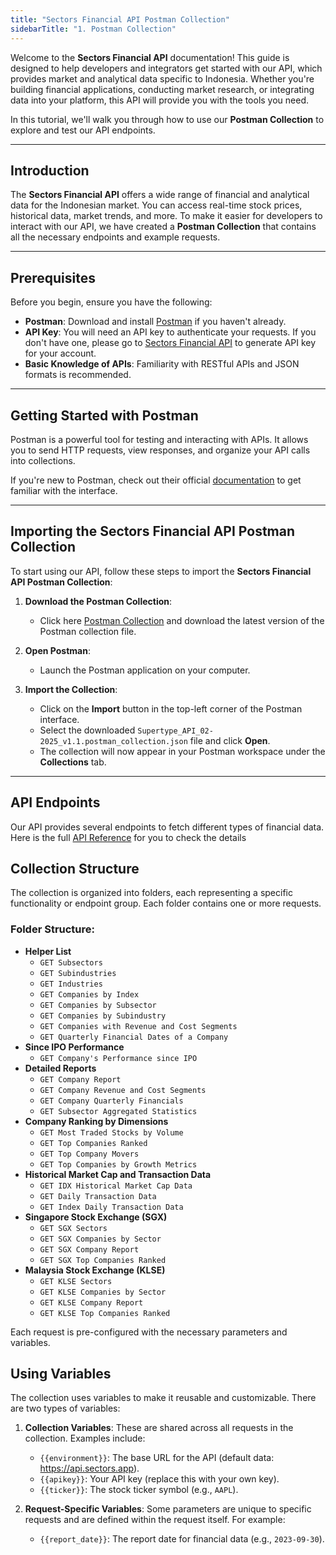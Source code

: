 ```yaml
---
title: "Sectors Financial API Postman Collection"
sidebarTitle: "1. Postman Collection"
---
```


Welcome to the **Sectors Financial API** documentation! This guide is designed to help developers and integrators get started with our API, which provides market and analytical data specific to Indonesia. Whether you're building financial applications, conducting market research, or integrating data into your platform, this API will provide you with the tools you need.

In this tutorial, we'll walk you through how to use our **Postman Collection** to explore and test our API endpoints.

---

## Introduction

The **Sectors Financial API** offers a wide range of financial and analytical data for the Indonesian market. You can access real-time stock prices, historical data, market trends, and more. To make it easier for developers to interact with our API, we have created a **Postman Collection** that contains all the necessary endpoints and example requests.

---

## Prerequisites

Before you begin, ensure you have the following:

- **Postman**: Download and install [Postman](https://www.postman.com/downloads/) if you haven't already.
- **API Key**: You will need an API key to authenticate your requests. If you don't have one, please go to [Sectors Financial API](https://sectors.app/api) to generate API key for your account.
- **Basic Knowledge of APIs**: Familiarity with RESTful APIs and JSON formats is recommended.

---

## Getting Started with Postman

Postman is a powerful tool for testing and interacting with APIs. It allows you to send HTTP requests, view responses, and organize your API calls into collections.

If you're new to Postman, check out their official [documentation](https://learning.postman.com/docs/getting-started/introduction/) to get familiar with the interface.

---

## Importing the Sectors Financial API Postman Collection

To start using our API, follow these steps to import the **Sectors Financial API Postman Collection**:

1. **Download the Postman Collection**:
   - Click here [Postman Collection](https://github.com/supertypeai/sectors_api_docs/blob/feat/postman_collection/recipes/postman-collection/json/Supertype%20API%2002-2025%20v1.1.postman_collection.json) and download the latest version of the Postman collection file.

2. **Open Postman**:
   - Launch the Postman application on your computer.

3. **Import the Collection**:
   - Click on the **Import** button in the top-left corner of the Postman interface.
   - Select the downloaded `Supertype_API_02-2025_v1.1.postman_collection.json` file and click **Open**.
   - The collection will now appear in your Postman workspace under the **Collections** tab.

---

## API Endpoints

Our API provides several endpoints to fetch different types of financial data. Here is the full  [API Reference](https://docs.sectors.app/api-references) for you to check the details

## Collection Structure

The collection is organized into folders, each representing a specific functionality or endpoint group. Each folder contains one or more requests.

### Folder Structure:
- **Helper List**
    - `GET Subsectors`
    - `GET Subindustries`
    - `GET Industries`
    - `GET Companies by Index`
    - `GET Companies by Subsector`
    - `GET Companies by Subindustry`
    - `GET Companies with Revenue and Cost Segments`
    - `GET Quarterly Financial Dates of a Company`
- **Since IPO Performance**
    - `GET Company's Performance since IPO`
- **Detailed Reports**
    - `GET Company Report`
    - `GET Company Revenue and Cost Segments`
    - `GET Company Quarterly Financials`
    - `GET Subsector Aggregated Statistics`
- **Company Ranking by Dimensions**
    - `GET Most Traded Stocks by Volume`
    - `GET Top Companies Ranked`
    - `GET Top Company Movers`
    - `GET Top Companies by Growth Metrics`
- **Historical Market Cap and Transaction Data**
    - `GET IDX Historical Market Cap Data`
    - `GET Daily Transaction Data`
    - `GET Index Daily Transaction Data`
- **Singapore Stock Exchange (SGX)**
    - `GET SGX Sectors`
    - `GET SGX Companies by Sector`
    - `GET SGX Company Report`
    - `GET SGX Top Companies Ranked`
- **Malaysia Stock Exchange (KLSE)**
    - `GET KLSE Sectors`
    - `GET KLSE Companies by Sector`
    - `GET KLSE Company Report`
    - `GET KLSE Top Companies Ranked`

Each request is pre-configured with the necessary parameters and variables.

## Using Variables

The collection uses variables to make it reusable and customizable. There are two types of variables:

1. **Collection Variables**: These are shared across all requests in the collection. Examples include:
   - `{{environment}}`: The base URL for the API (default data: https://api.sectors.app).
   - `{{apikey}}`: Your API key (replace this with your own key).
   - `{{ticker}}`: The stock ticker symbol (e.g., `AAPL`).

2. **Request-Specific Variables**: Some parameters are unique to specific requests and are defined within the request itself. For example:
   - `{{report_date}}`: The report date for financial data (e.g., `2023-09-30`).